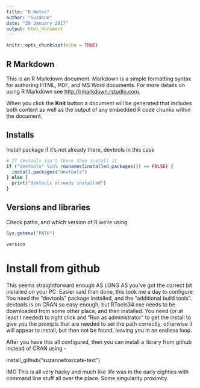 ```yaml
---
title: "R Notes"
author: "Suzanne"
date: "28 January 2017"
output: html_document
---
```


```r
knitr::opts_chunk$set(echo = TRUE)
```

## R Markdown

This is an R Markdown document. Markdown is a simple formatting syntax for authoring HTML, PDF, and MS Word documents. For more details on using R Markdown see <http://rmarkdown.rstudio.com>.

When you click the **Knit** button a document will be generated that includes both content as well as the output of any embedded R code chunks within the document.

## Installs

Install package if it's not already there, devtools in this case

```r
# If devtools isn't there then install it
if ("devtools" %in% rownames(installed.packages()) == FALSE) {
  install.packages("devtools")
} else {
  print("devtools already installed")
}
```

## Versions and libraries

Check paths, and which version of R we're using

```r
Sys.getenv("PATH")

version

```

# Install from github

This seems straightforward enough AS LONG AS you've got the correct bit installed on your PC.
Easier said than done, this took me a day to configure. You need the "devtools" package installed, and the "additional build tools". devtools is on CRAN so easy enough, but RTools34.exe needs to be downloaded from some other place, and then installed. You need (or at least I needed) to right click and "Run as administrator" to get the install to give you the prompts that are needed to set the path correctly, otherwise it will appear to install, but then not be found, leaving you in an endless loop.

After you have this all configured, then you can install a library from github instead of CRAN using -

install_github("suzannefox/cats-test")

IMO This is all very hacky and much like life was in the early eighties with command line stuff all over the place. Some singularity proximity.


